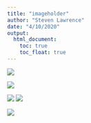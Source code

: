 ```yaml
---
title: "imageholder"
author: "Steven Lawrence"
date: "4/10/2020"
output: 
  html_document:
    toc: true
    toc_float: true
---
```



![](zipsmap_race_caserate.svg)

![](zipsmap_UHF_Blackpct.svg)

![](zipsmap_UHF_Foreign-Born.svg)
![](zipsmap_UHF_Hispanicpctalone.svg)

![](zipsmap_UHF_unemployed.svg)
